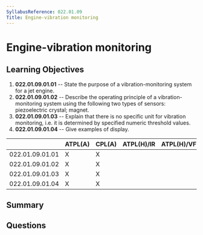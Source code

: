 ```yaml
---
SyllabusReference: 022.01.09
Title: Engine-vibration monitoring
---
```


# Engine-vibration monitoring

## Learning Objectives

1.  **022.01.09.01.01** -- State the purpose of a vibration-monitoring system for
    a jet engine.
2.  **022.01.09.01.02** -- Describe the operating principle of a
    vibration-monitoring system using the following two types of sensors:
    piezoelectric crystal; magnet.
3.  **022.01.09.01.03** -- Explain that there is no specific unit for vibration
    monitoring, i.e. it is determined by specified numeric threshold values.
4.  **022.01.09.01.04** -- Give examples of display.

|                 | ATPL(A) | CPL(A) | ATPL(H)/IR | ATPL(H)/VFR | CPL(H) | IR | CBIR(A) |
| --------------- | ------- | ------ | ---------- | ----------- | ------ | -- | ------- |
| 022.01.09.01.01 | X       | X      |            |             |        |    |         |
| 022.01.09.01.02 | X       | X      |            |             |        |    |         |
| 022.01.09.01.03 | X       | X      |            |             |        |    |         |
| 022.01.09.01.04 | X       | X      |            |             |        |    |         |

## Summary

## Questions
